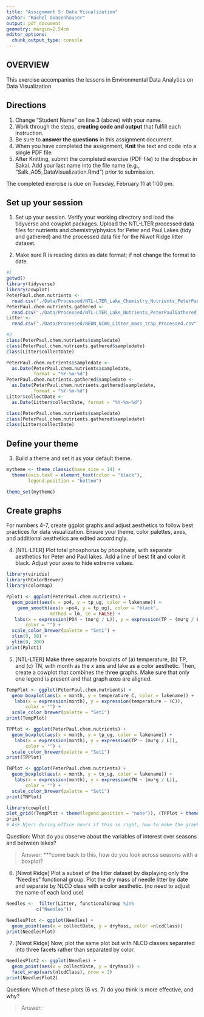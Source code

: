 ```yaml
---
title: "Assignment 5: Data Visualization"
author: "Rachel Gonsenhauser"
output: pdf_document
geometry: margin=2.54cm
editor_options: 
  chunk_output_type: console
---
```


## OVERVIEW

This exercise accompanies the lessons in Environmental Data Analytics on Data Visualization 

## Directions
1. Change "Student Name" on line 3 (above) with your name.
3. Work through the steps, **creating code and output** that fulfill each instruction.
4. Be sure to **answer the questions** in this assignment document.
6. When you have completed the assignment, **Knit** the text and code into a single PDF file.
8. After Knitting, submit the completed exercise (PDF file) to the dropbox in Sakai. Add your last name into the file name (e.g., "Salk_A05_DataVisualization.Rmd") prior to submission.

The completed exercise is due on Tuesday, February 11 at 1:00 pm.



## Set up your session 
1. Set up your session. Verify your working directory and load the tidyverse and cowplot packages. Upload the NTL-LTER processed data files for nutrients and chemistry/physics for Peter and Paul Lakes (tidy and gathered) and the processed data file for the Niwot Ridge litter dataset. 

2. Make sure R is reading dates as date format; if not change the format to date.

```r
#1
getwd()
library(tidyverse)
library(cowplot)
PeterPaul.chem.nutrients <-
  read.csv("./Data/Processed/NTL-LTER_Lake_Chemistry_Nutrients_PeterPaul_Processed.csv")
PeterPaul.chem.nutrients.gathered <- 
  read.csv("./Data/Processed/NTL-LTER_Lake_Nutrients_PeterPaulGathered_Processed.csv")
Litter <- 
  read.csv("./Data/Processed/NEON_NIWO_Litter_mass_trap_Processed.csv")

#2
class(PeterPaul.chem.nutrients$sampledate)
class(PeterPaul.chem.nutrients.gathered$sampledate)
class(Litter$collectDate)

PeterPaul.chem.nutrients$sampledate <- 
  as.Date(PeterPaul.chem.nutrients$sampledate, 
          format = "%Y-%m-%d")
PeterPaul.chem.nutrients.gathered$sampledate <-
  as.Date(PeterPaul.chem.nutrients.gathered$sampledate, 
          format = "%Y-%m-%d")
Litter$collectDate <- 
  as.Date(Litter$collectDate, format = "%Y-%m-%d")

class(PeterPaul.chem.nutrients$sampledate)
class(PeterPaul.chem.nutrients.gathered$sampledate)
class(Litter$collectDate)
```
## Define your theme
3. Build a theme and set it as your default theme.

```r
mytheme <- theme_classic(base_size = 14) +
  theme(axis.text = element_text(color = "black"), 
        legend.position = "bottom")

theme_set(mytheme)
```

## Create graphs
For numbers 4-7, create ggplot graphs and adjust aesthetics to follow best practices for data visualization. Ensure your theme, color palettes, axes, and additional aesthetics are edited accordingly.

4. [NTL-LTER] Plot total phosphorus by phosphate, with separate aesthetics for Peter and Paul lakes. Add a line of best fit and color it black. Adjust your axes to hide extreme values.

```r
library(viridis)
library(RColorBrewer)
library(colormap)

Pplot1 <- ggplot(PeterPaul.chem.nutrients) +
  geom_point(aes(x = po4, y = tp_ug, color = lakename)) +
    geom_smooth(aes(x =po4, y = tp_ug), color = "black",
                method = lm, se = FALSE) +
   labs(x = expression(PO4 ~ (mu*g / L)), y = expression(TP ~ (mu*g / L)),
       color = "") +
  scale_color_brewer(palette = "Set1") +
  xlim(0, 50) +
  ylim(0, 200)
print(Pplot1)
```


5. [NTL-LTER] Make three separate boxplots of (a) temperature, (b) TP, and (c) TN, with month as the x axis and lake as a color aesthetic. Then, create a cowplot that combines the three graphs. Make sure that only one legend is present and that graph axes are aligned.

```r
TempPlot <- ggplot(PeterPaul.chem.nutrients) +
  geom_boxplot(aes(x = month, y = temperature_C, color = lakename)) +
   labs(x = expression(month), y = expression(temperature ~ (C)),
       color = "") +
  scale_color_brewer(palette = "Set1") 
print(TempPlot)

TPPlot <- ggplot(PeterPaul.chem.nutrients) +
  geom_boxplot(aes(x = month, y = tp_ug, color = lakename)) +
   labs(x = expression(month), y = expression(TP ~ (mu*g / L)),
       color = "") +
  scale_color_brewer(palette = "Set1") 
print(TPPlot)

TNPlot <- ggplot(PeterPaul.chem.nutrients) +
  geom_boxplot(aes(x = month, y = tn_ug, color = lakename)) +
   labs(x = expression(month), y = expression(TN ~ (mu*g / L)),
       color = "") +
  scale_color_brewer(palette = "Set1") 
print(TNPlot)

library(cowplot)
plot_grid((TempPlot + theme(legend.position = "none")), (TPPlot + theme(legend.position = "none")), (TNPlot + theme(legend.position = "right")), nrow = 1, align = 'h')
print
# Ask Njeri during office hours if this is right, how to make the graphs all the same size
```

Question: What do you observe about the variables of interest over seasons and between lakes? 

> Answer: ***come back to this, how do you look across seasons with a boxplot?

6. [Niwot Ridge] Plot a subset of the litter dataset by displaying only the "Needles" functional group. Plot the dry mass of needle litter by date and separate by NLCD class with a color aesthetic. (no need to adjust the name of each land use)

```r
Needles <-  filter(Litter, functionalGroup %in%
           c("Needles"))

NeedlesPlot <- ggplot(Needles) +
  geom_point(aes(x = collectDate, y = dryMass, color =nlcdClass)) 
print(NeedlesPlot)
```

7. [Niwot Ridge] Now, plot the same plot but with NLCD classes separated into three facets rather than separated by color. 

```r
NeedlesPlot2 <- ggplot(Needles) +
  geom_point(aes(x = collectDate, y = dryMass)) +
  facet_wrap(vars(nlcdClass), nrow = 3)
print(NeedlesPlot2)
```

Question: Which of these plots (6 vs. 7) do you think is more effective, and why? 

> Answer: 